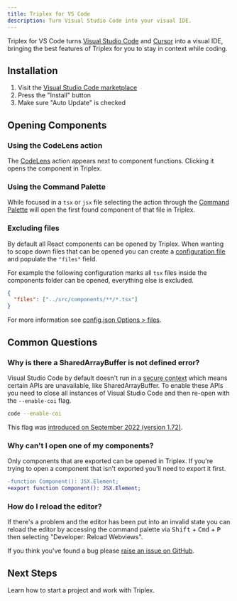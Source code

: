 ```yaml
---
title: Triplex for VS Code
description: Turn Visual Studio Code into your visual IDE.
---
```


Triplex for VS Code turns [Visual Studio Code](https://code.visualstudio.com) and [Cursor](https://www.cursor.com) into a visual IDE, bringing the best features of Triplex for you to stay in context while coding.

## Installation

1. Visit the [Visual Studio Code marketplace](https://marketplace.visualstudio.com/items?itemName=trytriplex.triplex-vsce)
2. Press the "Install" button
3. Make sure "Auto Update" is checked

## Opening Components

### Using the CodeLens action

The <ActionLink name="Open in Triplex" href="#" /> [CodeLens](https://code.visualstudio.com/blogs/2017/02/12/code-lens-roundup) action appears next to component functions. Clicking it opens the component in Triplex.

### Using the Command Palette

While focused in a `tsx` or `jsx` file selecting the <ActionLink name="Triplex: Open File" href="#" /> action through the [Command Palette](https://code.visualstudio.com/docs/getstarted/userinterface#_command-palette) will open the first found component of that file in Triplex.

### Excluding files

By default all React components can be opened by Triplex. When wanting to scope down files that can be opened you can create a [configuration file](/docs/api-reference/config-options) and populate the `"files"` field.

For example the following configuration marks all `tsx` files inside the components folder can be opened, everything else is excluded.

```json filename=".triplex/config.json"
{
  "files": ["../src/components/**/*.tsx"]
}
```

For more information see [config.json Options > files](/docs/api-reference/config-options/files).

## Common Questions

### Why is there a SharedArrayBuffer is not defined error?

Visual Studio Code by default doesn't run in a [secure context](https://developer.mozilla.org/en-US/docs/Web/Security/Secure_Contexts) which means certain APIs are unavailable, like SharedArrayBuffer. To enable these APIs you need to close all instances of Visual Studio Code and then re-open with the `--enable-coi` flag.

```bash filename="Terminal"
code --enable-coi
```

This flag was [introduced on September 2022 (version 1.72)](https://code.visualstudio.com/updates/v1_72#_towards-cross-origin-isolation).

### Why can't I open one of my components?

Only components that are exported can be opened in Triplex. If you're trying to open a component that isn't exported you'll need to export it first.

```diff
-function Component(): JSX.Element;
+export function Component(): JSX.Element;
```

### How do I reload the editor?

If there's a problem and the editor has been put into an invalid state you can reload the editor by accessing the command palette via <Kbd>Shift</Kbd> + <Kbd>Cmd</Kbd> + <Kbd>P</Kbd> then selecting "Developer: Reload Webviews".

If you think you've found a bug please [raise an issue on GitHub](https://github.com/trytriplex/triplex/issues/new).

## Next Steps

Learn how to start a project and work with Triplex.

<PagesList route="/docs/get-started/starting-a-project" variant="grid" />

